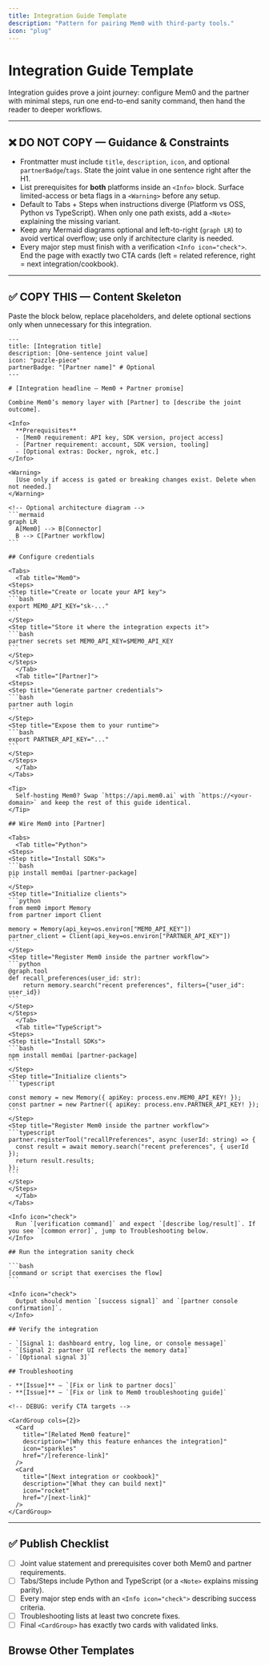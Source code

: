 ```yaml
---
title: Integration Guide Template
description: "Pattern for pairing Mem0 with third-party tools."
icon: "plug"
---
```


# Integration Guide Template

Integration guides prove a joint journey: configure Mem0 and the partner with minimal steps, run one end-to-end sanity command, then hand the reader to deeper workflows.

---

## ❌ DO NOT COPY — Guidance & Constraints
- Frontmatter must include `title`, `description`, `icon`, and optional `partnerBadge`/`tags`. State the joint value in one sentence right after the H1.
- List prerequisites for **both** platforms inside an `<Info>` block. Surface limited-access or beta flags in a `<Warning>` before any setup.
- Default to Tabs + Steps when instructions diverge (Platform vs OSS, Python vs TypeScript). When only one path exists, add a `<Note>` explaining the missing variant.
- Keep any Mermaid diagrams optional and left-to-right (`graph LR`) to avoid vertical overflow; use only if architecture clarity is needed.
- Every major step must finish with a verification `<Info icon="check">`. End the page with exactly two CTA cards (left = related reference, right = next integration/cookbook).

---

## ✅ COPY THIS — Content Skeleton
Paste the block below, replace placeholders, and delete optional sections only when unnecessary for this integration.

````mdx
---
title: [Integration title]
description: [One-sentence joint value]
icon: "puzzle-piece"
partnerBadge: "[Partner name]" # Optional
---

# [Integration headline — Mem0 + Partner promise]

Combine Mem0’s memory layer with [Partner] to [describe the joint outcome].

<Info>
  **Prerequisites**
  - [Mem0 requirement: API key, SDK version, project access]
  - [Partner requirement: account, SDK version, tooling]
  - [Optional extras: Docker, ngrok, etc.]
</Info>

<Warning>
  [Use only if access is gated or breaking changes exist. Delete when not needed.]
</Warning>

<!-- Optional architecture diagram -->
```mermaid
graph LR
  A[Mem0] --> B[Connector]
  B --> C[Partner workflow]
```

## Configure credentials

<Tabs>
  <Tab title="Mem0">
<Steps>
<Step title="Create or locate your API key">
```bash
export MEM0_API_KEY="sk-..."
```
</Step>
<Step title="Store it where the integration expects it">
```bash
partner secrets set MEM0_API_KEY=$MEM0_API_KEY
```
</Step>
</Steps>
  </Tab>
  <Tab title="[Partner]">
<Steps>
<Step title="Generate partner credentials">
```bash
partner auth login
```
</Step>
<Step title="Expose them to your runtime">
```bash
export PARTNER_API_KEY="..."
```
</Step>
</Steps>
  </Tab>
</Tabs>

<Tip>
  Self-hosting Mem0? Swap `https://api.mem0.ai` with `https://<your-domain>` and keep the rest of this guide identical.
</Tip>

## Wire Mem0 into [Partner]

<Tabs>
  <Tab title="Python">
<Steps>
<Step title="Install SDKs">
```bash
pip install mem0ai [partner-package]
```
</Step>
<Step title="Initialize clients">
```python
from mem0 import Memory
from partner import Client

memory = Memory(api_key=os.environ["MEM0_API_KEY"])
partner_client = Client(api_key=os.environ["PARTNER_API_KEY"])
```
</Step>
<Step title="Register Mem0 inside the partner workflow">
```python
@graph.tool
def recall_preferences(user_id: str):
    return memory.search("recent preferences", filters={"user_id": user_id})
```
</Step>
</Steps>
  </Tab>
  <Tab title="TypeScript">
<Steps>
<Step title="Install SDKs">
```bash
npm install mem0ai [partner-package]
```
</Step>
<Step title="Initialize clients">
```typescript

const memory = new Memory({ apiKey: process.env.MEM0_API_KEY! });
const partner = new Partner({ apiKey: process.env.PARTNER_API_KEY! });
```
</Step>
<Step title="Register Mem0 inside the partner workflow">
```typescript
partner.registerTool("recallPreferences", async (userId: string) => {
  const result = await memory.search("recent preferences", { userId });
  return result.results;
});
```
</Step>
</Steps>
  </Tab>
</Tabs>

<Info icon="check">
  Run `[verification command]` and expect `[describe log/result]`. If you see `[common error]`, jump to Troubleshooting below.
</Info>

## Run the integration sanity check

```bash
[command or script that exercises the flow]
```

<Info icon="check">
  Output should mention `[success signal]` and `[partner console confirmation]`.
</Info>

## Verify the integration

- `[Signal 1: dashboard entry, log line, or console message]`
- `[Signal 2: partner UI reflects the memory data]`
- `[Optional signal 3]`

## Troubleshooting

- **[Issue]** — `[Fix or link to partner docs]`
- **[Issue]** — `[Fix or link to Mem0 troubleshooting guide]`

<!-- DEBUG: verify CTA targets -->

<CardGroup cols={2}>
  <Card
    title="[Related Mem0 feature]"
    description="[Why this feature enhances the integration]"
    icon="sparkles"
    href="/[reference-link]"
  />
  <Card
    title="[Next integration or cookbook]"
    description="[What they can build next]"
    icon="rocket"
    href="/[next-link]"
  />
</CardGroup>
````

---

## ✅ Publish Checklist
- [ ] Joint value statement and prerequisites cover both Mem0 and partner requirements.
- [ ] Tabs/Steps include Python and TypeScript (or a `<Note>` explains missing parity).
- [ ] Every major step ends with an `<Info icon="check">` describing success criteria.
- [ ] Troubleshooting lists at least two concrete fixes.
- [ ] Final `<CardGroup>` has exactly two cards with validated links.

## Browse Other Templates

<CardGroup cols={3}>
  <Card
    title="Quickstart"
    description="Install → Configure → Add → Search → Delete."
    icon="rocket"
    href="/templates/quickstart_template"
  />
  <Card
    title="Operation Guide"
    description="Single task walkthrough with verification checkpoints."
    icon="circle-check"
    href="/templates/operation_guide_template"
  />
  <Card
    title="Feature Guide"
    description="Explain when and why to use a capability, not just the API."
    icon="sparkles"
    href="/templates/feature_guide_template"
  />
  <Card
    title="Concept Guide"
    description="Define mental models, key terms, and diagrams."
    icon="brain"
    href="/templates/concept_guide_template"
  />
  <Card
    title="Integration Guide"
    description="Configure Mem0 alongside third-party tools."
    icon="plug"
    href="/templates/integration_guide_template"
  />
  <Card
    title="Cookbook"
    description="Narrative, end-to-end walkthroughs."
    icon="book-open"
    href="/templates/cookbook_template"
  />
  <Card
    title="API Reference"
    description="Endpoint specifics with dual-language examples."
    icon="code"
    href="/templates/api_reference_template"
  />
  <Card
    title="Parameters Reference"
    description="Accepted fields, defaults, and misuse fixes."
    icon="list"
    href="/templates/parameters_reference_template"
  />
  <Card
    title="Migration Guide"
    description="Plan → migrate → validate with rollback."
    icon="arrow-right"
    href="/templates/migration_guide_template"
  />
  <Card
    title="Release Notes"
    description="Ship highlights and required CTAs."
    icon="megaphone"
    href="/templates/release_notes_template"
  />
  <Card
    title="Troubleshooting Playbook"
    description="Symptom → diagnose → fix."
    icon="life-buoy"
    href="/templates/troubleshooting_playbook_template"
  />
  <Card
    title="Section Overview"
    description="Landing pages with card grids and CTA pair."
    icon="grid"
    href="/templates/section_overview_template"
  />
</CardGroup>

<CardGroup cols={2}>
  <Card
    title="Contribution Hub"
    description="Review the authoring workflow and linked templates."
    icon="clipboard-list"
    href="/platform/contribute"
  />
  <Card
    title="Docs Home"
    description="Return to the platform overview once you’re done."
    icon="compass"
    href="/platform/overview"
  />
</CardGroup>
